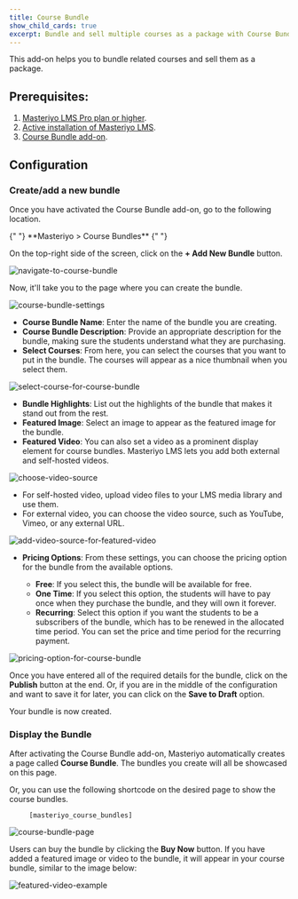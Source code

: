 ```yaml
---
title: Course Bundle
show_child_cards: true
excerpt: Bundle and sell multiple courses as a package with Course Bundle, offering learners a discounted set of related courses.
---
```


This add-on helps you to bundle related courses and sell them as a package.

## Prerequisites:

1. [Masteriyo LMS Pro plan or higher](https://masteriyo.com/pricing/).
2. [Active installation of Masteriyo LMS](https://docs.masteriyo.com/getting-started/installation#installing-masteriyo-lms-pro-version).
3. [Course Bundle add-on](https://docs.masteriyo.com/getting-started/activate-masteriyo-addons).

## Configuration

### Create/add a new bundle

Once you have activated the Course Bundle add-on, go to the following location.        

<Callout>
  {" "} 
  **Masteriyo > Course Bundles** {" "}
</Callout>

On the top-right side of the screen, click on the **+ Add New Bundle** button.

![navigate-to-course-bundle](https://github.com/user-attachments/assets/d73b99ae-c6be-42e3-a512-966c6795827d)

Now, it'll take you to the page where you can create the bundle.

![course-bundle-settings](https://github.com/user-attachments/assets/bda95757-f91b-40b0-b858-8e0cdfd77078)

- **Course Bundle Name**: Enter the name of the bundle you are creating.
- **Course Bundle Description**: Provide an appropriate description for the bundle, making sure the students understand what they are purchasing.
- **Select Courses**: From here, you can select the courses that you want to put in the bundle. The courses will appear as a nice thumbnail when you select them.

![select-course-for-course-bundle](https://github.com/user-attachments/assets/dc3082c8-96f9-424b-82e3-2d9d5f5c45f6)

- **Bundle Highlights**: List out the highlights of the bundle that makes it stand out from the rest.
- **Featured Image**: Select an image to appear as the featured image for the bundle.        
- **Featured Video**: You can also set a video as a prominent display element for course bundles. Masteriyo LMS lets you add both external and self-hosted videos.     

![choose-video-source](https://github.com/user-attachments/assets/04aa4692-4cc0-48b2-afe1-855dbec0ab12)

 - For self-hosted video, upload video files to your LMS media library and use them.        
 - For external video, you can choose the video source, such as YouTube, Vimeo, or any external URL.


![add-video-source-for-featured-video](https://github.com/user-attachments/assets/91e48007-9e31-49c3-af16-3c75f1d84598)

- **Pricing Options**: From these settings, you can choose the pricing option for the bundle from the available options.

  - **Free**: If you select this, the bundle will be available for free.
  - **One Time**: If you select this option, the students will have to pay once when they purchase the bundle, and they will own it forever.
  - **Recurring**: Select this option if you want the students to be a subscribers of the bundle, which has to be renewed in the allocated time period. You can set the price and time period for the recurring payment.

 ![pricing-option-for-course-bundle](https://github.com/user-attachments/assets/5a2d4526-f7e2-4052-b69a-f83042fca9ba)

Once you have entered all of the required details for the bundle, click on the **Publish** button at the end. Or, if you are in the middle of the configuration and want to save it for later, you can click on the **Save to Draft** option.

Your bundle is now created.

### Display the Bundle

After activating the Course Bundle add-on, Masteriyo automatically creates a page called **Course Bundle**. The bundles you create will all be showcased on this page.

Or, you can use the following shortcode on the desired page to show the course bundles.


         [masteriyo_course_bundles]
 

![course-bundle-page](https://github.com/user-attachments/assets/c8405ecc-635d-4220-bf3f-3f79578fc70f)

Users can buy the bundle by clicking the **Buy Now** button. If you have added a featured image or video to the bundle, it will appear in your course bundle, similar to the image below:

![featured-video-example](https://github.com/user-attachments/assets/5405f4a0-5f0d-4261-a373-aed698fe941a)
